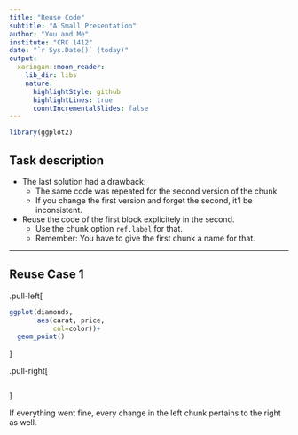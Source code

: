 ```yaml
---
title: "Reuse Code"
subtitle: "A Small Presentation"
author: "You and Me"
institute: "CRC 1412"
date: "`r Sys.Date()` (today)"
output:
  xaringan::moon_reader:
    lib_dir: libs
    nature:
      highlightStyle: github
      highlightLines: true
      countIncrementalSlides: false
---
```


```r
library(ggplot2)
```


## Task description

* The last solution had a drawback:
  - The same code was repeated for the second version of the chunk
  - If you change the first version and forget the second, it'l be inconsistent.
* Reuse the code of the first block explicitely in the second.
  - Use the chunk option `ref.label` for that.
  - Remember: You have to give the first chunk a name for that.

---

## Reuse Case 1

.pull-left[
```r
ggplot(diamonds,
       aes(carat, price, 
           col=color))+
  geom_point()
```
]

.pull-right[
```r
```
]

If everything went fine, every change in the left chunk pertains to the right as well.